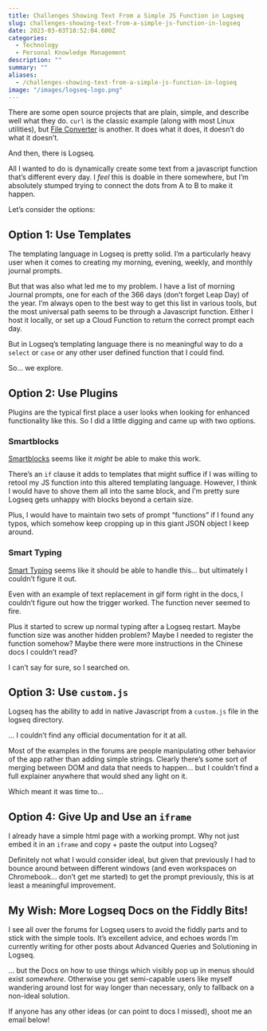 ```yaml
---
title: Challenges Showing Text From a Simple JS Function in Logseq
slug: challenges-showing-text-from-a-simple-js-function-in-logseq
date: 2023-03-03T18:52:04.600Z
categories:
  - Technology
  - Personal Knowledge Management
description: ""
summary: ""
aliases:
  - /challenges-showing-text-from-a-simple-js-function-in-logseq
image: "/images/logseq-logo.png"
---
```


There are some open source projects that are plain, simple, and describe well what they do. `curl` is the classic example (along with most Linux utilities), but [File Converter](https://file-converter.org/) is another. It does what it does, it doesn't do what it doesn't. 

And then, there is Logseq.

All I wanted to do is dynamically create some text from a javascript function that's different every day. I *feel* this is doable in there somewhere, but I'm absolutely stumped trying to connect the dots from A to B to make it happen.

<!-- more -->

Let's consider the options:

## Option 1: Use Templates

The templating language in Logseq is pretty solid. I'm a particularly heavy user when it comes to creating my morning, evening, weekly, and monthly journal prompts. 

But that was also what led me to my problem. I have a list of morning Journal prompts, one for each of the 366 days (don't forget Leap Day) of the year. I'm always open to the best way to get this list in various tools, but the most universal path seems to be through a Javascript function. Either I host it locally, or set up a Cloud Function to return the correct prompt each day.

But in Logseq's templating language there is no meaningful way to do a `select` or `case` or any other user defined function that I could find.

So... we explore.

## Option 2: Use Plugins

Plugins are the typical first place a user looks when looking for enhanced functionality like this. So I did a little digging and came up with two options.

### Smartblocks

[Smartblocks](https://github.com/sawhney17/logseq-smartblocks) seems like it *might* be able to make this work.

There's an `if` clause it adds to templates that might suffice if I was willing to retool my JS function into this altered templating language. However, I think I would have to shove them all into the same block, and I'm pretty sure Logseq gets unhappy with blocks beyond a certain size.

Plus, I would have to maintain two sets of prompt "functions" if I found any typos, which somehow keep cropping up in this giant JSON object I keep around.

### Smart Typing

[Smart Typing](https://github.com/sethyuan/logseq-plugin-smart-typing) seems like it should be able to handle this... but ultimately I couldn't figure it out. 

Even with an example of text replacement in gif form right in the docs, I couldn't figure out how the trigger worked. The function never seemed to fire. 

Plus it started to screw up normal typing after a Logseq restart. Maybe function size was another hidden problem? Maybe I needed to register the function somehow? Maybe there were more instructions in the Chinese docs I couldn't read?

I can't say for sure, so I searched on.

## Option 3: Use `custom.js`

Logseq has the ability to add in native Javascript from a `custom.js` file in the logseq directory. 

... I couldn't find any official documentation for it at all. 

Most of the examples in the forums are people manipulating other behavior of the app rather than adding simple strings. Clearly there's some sort of merging between DOM and data that needs to happen... but I couldn't find a full explainer anywhere that would shed any light on it.

Which meant it was time to...

## Option 4: Give Up and Use an `iframe`

I already have a simple html page with a working prompt. Why not just embed it in an `iframe` and copy + paste the output into Logseq?

Definitely not what I would consider ideal, but given that previously I had to bounce around between different windows (and even workspaces on Chromebook... don't get me started) to get the prompt previously, this is at least a meaningful improvement.

## My Wish: More Logseq Docs on the Fiddly Bits!

I see all over the forums for Logseq users to avoid the fiddly parts and to stick with the simple tools. It's excellent advice, and echoes words I'm currently writing for other posts about Advanced Queries and Solutioning in Logseq. 

... but the Docs on how to use things which visibly pop up in menus should exist *somewhere*. Otherwise you get semi-capable users like myself wandering around lost for way longer than necessary, only to fallback on a non-ideal solution.

If anyone has any other ideas (or can point to docs I missed), shoot me an email below!